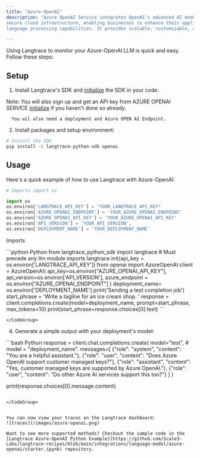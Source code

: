 ```yaml
---
title: "Azure-OpenAI"
description: "Azure OpenAI Service integrates OpenAI's advanced AI models, like GPT-4, with Azure's
secure cloud infrastructure, enabling businesses to enhance their applications with sophisticated
language processing capabilities. It provides scalable, customizable, and enterprise-grade AI solutions while ensuring data privacy and compliance. This service leverages Azure's reliability and security to offer powerful AI functionalities across various use cases."

---
```


Using Langtrace to monitor your Azure-OpenAI LLM is quick and easy. Follow these steps:

## Setup

1. Install Langtrace's SDK and [initialize](/quickstart) the SDK in your code.

Note: You will also sign up and get an API key from AZURE OPENAI SERVICE [initialize](https://azure.microsoft.com/en-us/free/ai-services/?azure-portal=true/)  if you haven't done so already.

      You wil also need a deployment and Azure OPEN AI Endpoint.

2. Install packages and setup environment:

```bash Python
# Install the SDK
pip install -U langtrace-python-sdk openai
```
## Usage

Here's a quick example of how to use Langtrace with Azure-OpenAI:

```python Python
# Imports import os

import os
os.environ['LANGTRACE_API_KEY'] = "YOUR_LANGTRACE_API_KEY"
os.environ['AZURE_OPENAI_ENDPOINT'] = 'YOUR_AZURE_OPENAI_ENDPOINT'
os.environ['AZURE_OPENAI_API_KEY'] = 'YOUR_AZURE_OPENAI_API_KEY'
os.environ['API_VERSION'] = 'YOUR_API_VERSION',
os.environ['DEPLOYMENT_NAME'] = 'YOUR_DEPLOYMENT_NAME'
```

Imports

<CodeGroup>
  ```python Python
 from langtrace_python_sdk import langtrace # Must precede any llm module imports
langtrace.init(api_key = os.environ['LANGTRACE_API_KEY'])
from openai import AzureOpenAI
client = AzureOpenAI(
    api_key=os.environ["AZURE_OPENAI_API_KEY"],
    api_version=os.environ['API_VERSION'],
    azure_endpoint = os.environ["AZURE_OPENAI_ENDPOINT"]
    )
deployment_name= os.environ['DEPLOYMENT_NAME']
print('Sending a test completion job')
start_phrase = 'Write a tagline for an ice cream shop. '
response = client.completions.create(model=deployment_name, prompt=start_phrase, max_tokens=10)
print(start_phrase+response.choices[0].text)
```

    </CodeGroup>

4. Generate a simple output with your deployment's model:

<CodeGroup>
     ```bash Python
response = client.chat.completions.create(
    model="test", # model = "deployment_name".
    messages=[
        {"role": "system", "content": "You are a helpful assistant."},
        {"role": "user", "content": "Does Azure OpenAI support customer managed keys?"},
        {"role": "assistant", "content": "Yes, customer managed keys are supported by Azure OpenAI."},
        {"role": "user", "content": "Do other Azure AI services support this too?"}
    ]
)

print(response.choices[0].message.content)
 ```

</CodeGroup>


You can now view your traces on the Langtrace dashboard:
 ![traces](/images/azure-openai.png)

Want to see more supported methods? Checkout the sample code in the [Langtrace Azure-OpenAI Python Example](https://github.com/Scale3-Labs/langtrace-recipes/blob/main/integrations/language-model/azure-openai/starter.ipynb) repository.